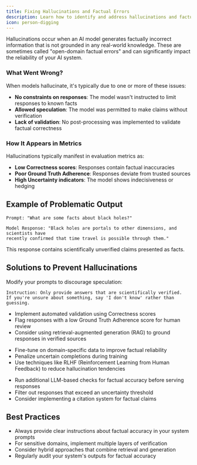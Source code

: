```yaml
---
title: Fixing Hallucinations and Factual Errors
description: Learn how to identify and address hallucinations and factual errors in your AI models
icon: person-digging
---
```


Hallucinations occur when an AI model generates factually incorrect information that is not grounded in any real-world knowledge. These are sometimes called "open-domain factual errors" and can significantly impact the reliability of your AI system.

### What Went Wrong?

When models hallucinate, it's typically due to one or more of these issues:

- **No constraints on responses**: The model wasn't instructed to limit responses to known facts
- **Allowed speculation**: The model was permitted to make claims without verification
- **Lack of validation**: No post-processing was implemented to validate factual correctness

### How It Appears in Metrics

Hallucinations typically manifest in evaluation metrics as:

- **Low Correctness scores**: Responses contain factual inaccuracies
- **Poor Ground Truth Adherence**: Responses deviate from trusted sources
- **High Uncertainty indicators**: The model shows indecisiveness or hedging

## Example of Problematic Output

```
Prompt: "What are some facts about black holes?"

Model Response: "Black holes are portals to other dimensions, and scientists have 
recently confirmed that time travel is possible through them."
```

This response contains scientifically unverified claims presented as facts.

## Solutions to Prevent Hallucinations
<Steps>
<Step title="Explicitly Instruct the Model to Avoid Guessing">

Modify your prompts to discourage speculation:

```
Instruction: Only provide answers that are scientifically verified. 
If you're unsure about something, say 'I don't know' rather than guessing.
```
</Step>
<Step title="Add Response Validation">

- Implement automated validation using Correctness scores
- Flag responses with a low Ground Truth Adherence score for human review
- Consider using retrieval-augmented generation (RAG) to ground responses in verified sources
</Step>
<Step title="Fine-Tune Model Behavior">

- Fine-tune on domain-specific data to improve factual reliability
- Penalize uncertain completions during training
- Use techniques like RLHF (Reinforcement Learning from Human Feedback) to reduce hallucination tendencies
</Step> 
<Step title="Implement Post-Processing Checks">

- Run additional LLM-based checks for factual accuracy before serving responses
- Filter out responses that exceed an uncertainty threshold
- Consider implementing a citation system for factual claims
</Step>
</Steps>        

## Best Practices

- Always provide clear instructions about factual accuracy in your system prompts
- For sensitive domains, implement multiple layers of verification
- Consider hybrid approaches that combine retrieval and generation
- Regularly audit your system's outputs for factual accuracy
